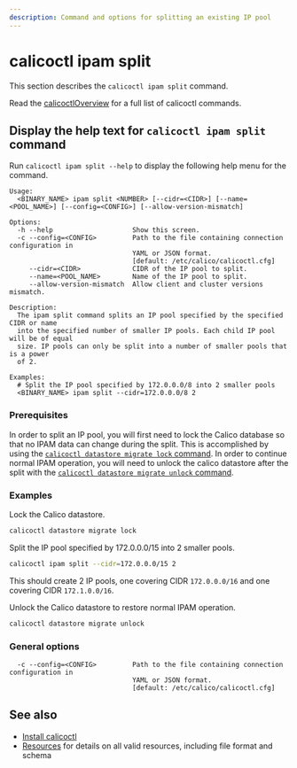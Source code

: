```yaml
---
description: Command and options for splitting an existing IP pool
---
```



# calicoctl ipam split

This section describes the `calicoctl ipam split` command.

Read the [calicoctlOverview](../overview.mdx)
for a full list of calicoctl commands.

## Display the help text for `calicoctl ipam split` command

Run `calicoctl ipam split --help` to display the following help menu for the command.

```
Usage:
  <BINARY_NAME> ipam split <NUMBER> [--cidr=<CIDR>] [--name=<POOL_NAME>] [--config=<CONFIG>] [--allow-version-mismatch]

Options:
  -h --help                    Show this screen.
  -c --config=<CONFIG>         Path to the file containing connection configuration in
                               YAML or JSON format.
                               [default: /etc/calico/calicoctl.cfg]
     --cidr=<CIDR>             CIDR of the IP pool to split.
     --name=<POOL_NAME>        Name of the IP pool to split.
     --allow-version-mismatch  Allow client and cluster versions mismatch.

Description:
  The ipam split command splits an IP pool specified by the specified CIDR or name
  into the specified number of smaller IP pools. Each child IP pool will be of equal
  size. IP pools can only be split into a number of smaller pools that is a power
  of 2.

Examples:
  # Split the IP pool specified by 172.0.0.0/8 into 2 smaller pools
  <BINARY_NAME> ipam split --cidr=172.0.0.0/8 2
```

### Prerequisites

In order to split an IP pool, you will first need to lock the Calico database
so that no IPAM data can change during the split. This is accomplished by using the
[`calicoctl datastore migrate lock` command](../datastore/migrate/lock.mdx).
In order to continue normal IPAM operation, you will need to unlock the calico datastore
after the split with the
[`calicoctl datastore migrate unlock` command](../datastore/migrate/unlock.mdx).

### Examples

Lock the Calico datastore.

```bash
calicoctl datastore migrate lock
```

Split the IP pool specified by 172.0.0.0/15 into 2 smaller pools.

```bash
calicoctl ipam split --cidr=172.0.0.0/15 2
```

This should create 2 IP pools, one covering CIDR `172.0.0.0/16`
and one covering CIDR `172.1.0.0/16`.

Unlock the Calico datastore to restore normal IPAM operation.

```bash
calicoctl datastore migrate unlock
```

### General options

```
  -c --config=<CONFIG>         Path to the file containing connection configuration in
                               YAML or JSON format.
                               [default: /etc/calico/calicoctl.cfg]
```

## See also

- [Install calicoctl](../../../operations/calicoctl/install.mdx)
- [Resources](../../resources/overview.mdx) for details on all valid resources, including file format
  and schema
